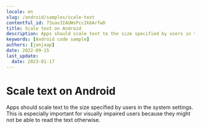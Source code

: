 ```yaml
---
locale: en
slug: /android/samples/scale-text
contentful_id: 73uav3IAUWsPccIk6ArfwD
title: Scale text on Android
description: Apps should scale text to the size specified by users in the system settings.
keywords: [Android code sample]
authors: [janjaap]
date: 2022-09-15
last_update:
  date: 2023-01-17
---
```


# Scale text on Android

Apps should scale text to the size specified by users in the system settings. This is especially important for visually impaired users because they might not be able to read the text otherwise.

<CodeSample id="text-scale" locale="en" platform="android"/>
